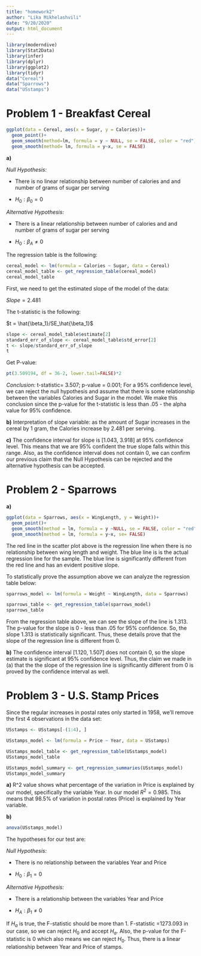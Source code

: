---
title: "homework2"
author: "Lika Mikhelashvili"
date: "9/20/2020"
output: html_document
---
```{r}
library(moderndive)
library(Stat2Data)
library(infer)
library(dplyr)
library(ggplot2)
library(tidyr)
data("Cereal")
data("Sparrows")
data("USstamps")
```

# Problem 1 - Breakfast Cereal
```{r}
ggplot(data = Cereal, aes(x = Sugar, y = Calories))+
  geom_point()+
  geom_smooth(method=lm, formula = y ~ NULL, se = FALSE, color = "red")+
  geom_smooth(method= lm, formula = y~x, se = FALSE)
```

**a)**

*Null Hypothesis:*

  - There is no linear relationship between number of calories and and number of grams of sugar per serving
  
  - $H_0: \beta_0 = 0$

*Alternative Hypothesis:*

  - There is a linear relationship between number of calories and and number of grams of sugar per serving
  
  - $H_0: \beta_A ≠ 0$

The regression table is the following:

```{r}
cereal_model <- lm(formula = Calories ~ Sugar, data = Cereal)
cereal_model_table <- get_regression_table(cereal_model)
cereal_model_table
```
First, we need to get the estimated slope of the model of the data:

$Slope = 2.481$

The t-statistic is the following:

$t = \hat{\beta_1}/SE_\hat{\beta_1}$

```{r}
slope <- cereal_model_table$estimate[2]
standard_err_of_slope <- cereal_model_table$std_error[2]
t <- slope/standard_err_of_slope
t
```

Get P-value:

```{r}
pt(3.509194, df = 36-2, lower.tail=FALSE)*2
```

*Conclusion:*
t-statistic= 3.507; p-value = 0.001; For a 95% confidence level, we can reject the null hypothesis and assume that there is some relationship between the variables Calories and Sugar in the model. We make this conclusion since the p-value for the t-statistic is less than .05 - the alpha value for 95% confidence. 


**b)**
Interpretation of slope variable: as the amount of Sugar increases in the cereal by 1 gram, the Calories increase by 2.481 per serving. 

**c)**
The confidence interval for slope is [1.043, 3.918] at 95% confidence level. This means that we are 95% confident the true slope falls within this range. Also, as the confidence interval does not contain 0, we can confirm our previous claim that the Null Hypothesis can be rejected and the alternative hypothesis can be accepted. 




# Problem 2 - Sparrows

**a)**


```{r}
ggplot(data = Sparrows, aes(x = WingLength, y = Weight))+
  geom_point()+
  geom_smooth(method = lm, formula = y ~NULL, se = FALSE, color = "red")+
  geom_smooth(method = lm, formula = y~x, se= FALSE)
```

The red line in the scatter plot above is the regression line when there is no relationship between wing length and weight. The blue line is is the actual regression line for the sample. The blue line is significantly different from the red line and has an evident positive slope. 

To statistically prove the assumption above we can analyze the regression table below:

```{r}
sparrows_model <- lm(formula = Weight ~ WingLength, data = Sparrows)
```

```{r}
sparrows_table <- get_regression_table(sparrows_model)
sparrows_table
```

From the regression table above, we can see the slope of the line is 1.313. The p-value for the slope is 0 - less than .05 for 95% confidence. So, the slope 1.313 is statistically significant. Thus, these details prove that the slope of the regression line is different from 0.

**b)**
The confidence interval [1.120, 1.507] does not contain 0, so the slope estimate is significant at 95% confidence level. Thus, the claim we made in (a) that the the slope of the regression line is significantly different from 0 is proved by the confidence interval as well. 




# Problem 3 - U.S. Stamp Prices

Since the regular increases in postal rates only started in 1958, we'll remove the first 4 observations in the data set:
```{r}
USstamps <- USstamps[-(1:4), ]
```

```{r}
USstamps_model <- lm(formula = Price ~ Year, data = USstamps)
```

```{r}
USstamps_model_table <- get_regression_table(USstamps_model)
USstamps_model_table
```

```{r}
USstamps_model_summary <- get_regression_summaries(USstamps_model)
USstamps_model_summary
```

**a)**
R^2 value shows what percentage of the variation in Price is explained by our model, specifically the variable Year.
In our model $R^2 = 0.985$.
This means that 98.5% of variation in postal rates (Price) is explained by Year variable. 

**b)**
```{r}
anova(USstamps_model)
```

The hypotheses for our test are: 

*Null Hypothesis:*

  - There is no relationship between the variables Year and Price
  
  - $H_0: \beta_1 = 0$

*Alternative Hypothesis:*

  - There is a relationship between the variables Year and Price
  
  - $H_A: \beta_1 ≠ 0$

If $H_a$ is true, the F-statistic should be more than 1. F-statistic =$1273.093$ in our case, so we can reject $H_0$ and accept $H_a$. Also, the p-value for the F-statistic is 0 which also means we can reject $H_0$. Thus, there is a linear relationship between Year and Price of stamps. 
